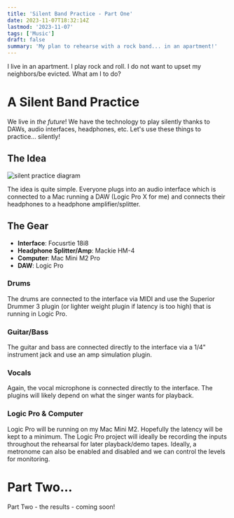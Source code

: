 ```yaml
---
title: 'Silent Band Practice - Part One'
date: 2023-11-07T18:32:14Z
lastmod: '2023-11-07'
tags: ['Music']
draft: false
summary: 'My plan to rehearse with a rock band... in an apartment!'
---
```


I live in an apartment. I play rock and roll. I do not want to upset my neighbors/be evicted. What am I to do?

# A Silent Band Practice

We live in _the future_! We have the technology to play silently thanks to DAWs, audio interfaces, headphones, etc. Let's use these things to practice... silently!

## The Idea

<Image alt="silent practice diagram" src="/static/images/silent-practice/silent-practice-diagram.png" width={1024} height={1024} />

The idea is quite simple. Everyone plugs into an audio interface which is connected to a Mac running a DAW (Logic Pro X for me) and connects their headphones to a headphone amplifier/splitter.

## The Gear

* **Interface**: Focusrtie 18i8
* **Headphone Splitter/Amp**: Mackie HM-4
* **Computer**: Mac Mini M2 Pro
* **DAW**: Logic Pro

### Drums

The drums are connected to the interface via MIDI and use the Superior Drummer 3 plugin (or lighter weight plugin if latency is too high) that is running in Logic Pro.

### Guitar/Bass

The guitar and bass are connected directly to the interface via a 1/4" instrument jack and use an amp simulation plugin.

### Vocals

Again, the vocal microphone is connected directly to the interface. The plugins will likely depend on what the singer wants for playback.

### Logic Pro & Computer

Logic Pro will be running on my Mac Mini M2. Hopefully the latency will be kept to a minimum. The Logic Pro project will ideally be recording the inputs throughout the rehearsal for later playback/demo tapes.
Ideally, a metronome can also be enabled and disabled and we can control the levels for monitoring.


# Part Two...
Part Two - the results - coming soon!